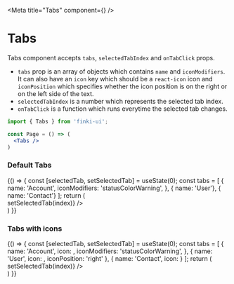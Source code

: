 
<Meta title="Tabs" component={<Tabs/>} />

# Tabs

Tabs component accepts `tabs`, `selectedTabIndex` and `onTabClick` props.

- `tabs` prop is an array of objects which contains `name` and `iconModifiers`. 
It can also have an `icon` key which should be a `react-icon` icon and `iconPosition` 
which specifies whether the icon position is on the right or on the left side of the text. <br/>
- `selectedTabIndex` is a number which represents the selected tab index. <br/>
- `onTabClick` is a function which runs everytime the selected tab changes. 

```jsx
import { Tabs } from 'finki-ui';

const Page = () => (
  <Tabs />
)
```

### Default Tabs
<Preview withSource="open">
  <Story name="default">
    {() => {
        const [selectedTab, setSelectedTab] = useState(0);
        const tabs = [
            {
            name: 'Account',
            iconModifiers: 'statusColorWarning',
            },
            { name: 'User'},
            { name: 'Contact'}
        ];
        return (
            <div style={{width: '90%'}}>
                <Tabs
                    tabs={tabs}
                    selectedTabIndex={selectedTab}
                    onTabClick={(index) => setSelectedTab(index)}
                />
            </div>
        )
    }}
  </Story>
</Preview>

### Tabs with icons
<Preview withSource="open">
  <Story name="icons">
    {() => {
        const [selectedTab, setSelectedTab] = useState(0);
        const tabs = [
            {
            name: 'Account',
            icon: <FaUserCircle />,
            iconModifiers: 'statusColorWarning',
            },
            { name: 'User', icon: <FaUserAlt />, iconPosition: 'right' },
            { name: 'Contact', icon: <MdPermContactCalendar /> }
        ];
        return (
            <div style={{width: '90%'}}>
                <Tabs
                    tabs={tabs}
                    selectedTabIndex={selectedTab}
                    onTabClick={(index) => setSelectedTab(index)}
                />
            </div>
        )
    }}
  </Story>
</Preview>

